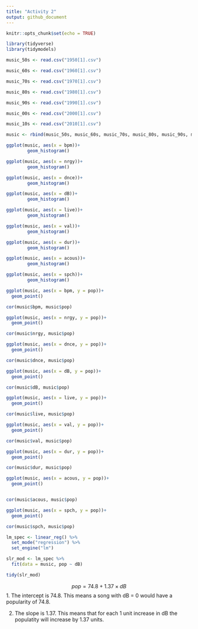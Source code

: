 ```yaml
---
title: "Activity 2"
output: github_document
---
```


```r
knitr::opts_chunk$set(echo = TRUE)
```


```r

library(tidyverse)
library(tidymodels)

```


```r

music_50s <- read.csv("1950[1].csv")

music_60s <- read.csv("1960[1].csv")

music_70s <- read.csv("1970[1].csv")

music_80s <- read.csv("1980[1].csv")

music_90s <- read.csv("1990[1].csv")

music_00s <- read.csv("2000[1].csv")

music_10s <- read.csv("2010[1].csv")
```


```r

music <- rbind(music_50s, music_60s, music_70s, music_80s, music_90s, music_00s, music_10s)
```


```r
ggplot(music, aes(x = bpm))+
        geom_histogram()
```


```r
ggplot(music, aes(x = nrgy))+
        geom_histogram()
```


```r
ggplot(music, aes(x = dnce))+
        geom_histogram()
```


```r
ggplot(music, aes(x = dB))+
        geom_histogram()
```


```r
ggplot(music, aes(x = live))+
        geom_histogram()
```


```r
ggplot(music, aes(x = val))+
        geom_histogram()
```


```r
ggplot(music, aes(x = dur))+
        geom_histogram()
```


```r
ggplot(music, aes(x = acous))+
        geom_histogram()
```


```r
ggplot(music, aes(x = spch))+
        geom_histogram()
```


```r

ggplot(music, aes(x = bpm, y = pop))+ 
  geom_point()

cor(music$bpm, music$pop)
```


```r

ggplot(music, aes(x = nrgy, y = pop))+ 
  geom_point()

cor(music$nrgy, music$pop)
```


```r

ggplot(music, aes(x = dnce, y = pop))+ 
  geom_point()

cor(music$dnce, music$pop)
```


```r

ggplot(music, aes(x = dB, y = pop))+ 
  geom_point()

cor(music$dB, music$pop)
```


```r

ggplot(music, aes(x = live, y = pop))+ 
  geom_point()

cor(music$live, music$pop)
```


```r

ggplot(music, aes(x = val, y = pop))+ 
  geom_point()

cor(music$val, music$pop)
```


```r

ggplot(music, aes(x = dur, y = pop))+ 
  geom_point()

cor(music$dur, music$pop)

```


```r

ggplot(music, aes(x = acous, y = pop))+ 
  geom_point()


cor(music$acous, music$pop)
```


```r

ggplot(music, aes(x = spch, y = pop))+ 
  geom_point()

cor(music$spch, music$pop)
```

```r

lm_spec <- linear_reg() %>% 
  set_mode("regression") %>% 
  set_engine("lm")

```


```r

slr_mod <- lm_spec %>% 
  fit(data = music, pop ~ dB)

tidy(slr_mod)
```

$$
pop = 74.8 +  1.37 \times dB
$$
1. The intercept is 74.8. This means a song with dB = 0 would have a popularity of 74.8.

2. The slope is 1.37. This means that for each 1 unit increase in dB the populatity will increase by 1.37 units. 